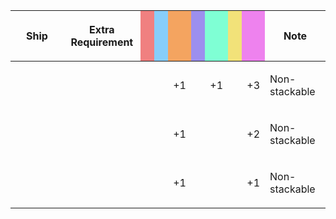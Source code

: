{|class="wikitable" style="width:100%; text-align: center; vertical-align: middle;"
|-
! style="width: 20%;" | Ship
! style="width: 25%;" | Extra Requirement
! style="width: 5%; background-color: lightcoral;" | {{Firepower}}
! style="width: 5%; background-color: lightskyblue;" | {{Torpedo}}
! style="width: 5%; background-color: sandybrown;" | {{AA}}
! style="width: 5%; background-color: #9C8FEE;" | {{ASW}}
! style="width: 5%; background-color: #7fffd4;" | {{LOS}}
! style="width: 5%; background-color: #F2E279;" | {{Armor}}
! style="width: 5%; background-color: violet;" | {{Evasion}}
! style="width: 20%;" | Note
|-
! {{ShipLink|Iowa|Colorado|South Dakota|Washington|Saratoga|Intrepid|Hornet|Gambier Bay|Houston|Atlanta|Helena|text=US Ships|link_category=USN Vessels}}
| style="text-align:left;" | 
| || || +1 || || +1 || || +3
| style="text-align:left;" | Non-stackable
|-
! {{ShipLink|Warspite|Nelson|Ark Royal|Sheffield|text=British Ships|link_category=Royal Navy Vessels}}
| style="text-align:left;" | 
| || || +1 || || || || +2
| style="text-align:left;" | Non-stackable
|-
! {{ShipLink|Perth|text=Australian Ships|link_category=Royal Australian Navy Vessels}}
| style="text-align:left;" | 
| || || +1 || || || || +1
| style="text-align:left;" | Non-stackable
|}